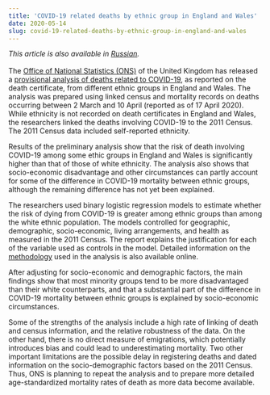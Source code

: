 ```yaml
---
title: 'COVID-19 related deaths by ethnic group in England and Wales'
date: 2020-05-14
slug: covid-19-related-deaths-by-ethnic-group-in-england-and-wales
---
```


_This article is also available in
[Russian](/covid-19-related-deaths-by-ethnic-group-in-England-and-Wales-RU.pdf)._<br/><br/>The
[Office of National Statistics (ONS)](https://www.ons.gov.uk/) of the United
Kingdom has released a
[provisional analysis of deaths related to COVID-19](https://www.ons.gov.uk/peoplepopulationandcommunity/birthsdeathsandmarriages/deaths/articles/coronavirusrelateddeathsbyethnicgroupenglandandwales/2march2020to10april2020),
as reported on the death certificate, from different ethnic groups in England
and Wales. The analysis was prepared using linked census and mortality records
on deaths occurring between 2 March and 10 April (reported as of 17 April 2020).
While ethnicity is not recorded on death certificates in England and Wales, the
researchers linked the deaths involving COVID-19 to the 2011 Census. The 2011
Census data included self-reported ethnicity.

Results of the preliminary analysis show that the risk of death involving
COVID-19 among some ethic groups in England and Wales is significantly higher
than that of those of white ethnicity. The analysis also shows that
socio-economic disadvantage and other circumstances can partly account for some
of the difference in COVID-19 mortality between ethnic groups, although the
remaining difference has not yet been explained.

The researchers used binary logistic regression models to estimate whether the
risk of dying from COVID-19 is greater among ethnic groups than among the white
ethnic population. The models controlled for geographic, demographic,
socio-economic, living arrangements, and health as measured in the 2011 Census.
The report explains the justification for each of the variable used as controls
in the model. Detailed information on the
[methodology](https://www.ons.gov.uk/peoplepopulationandcommunity/birthsdeathsandmarriages/deaths/methodologies/coronavirusrelateddeathsbyethnicgroupenglandandwalesmethodology)
used in the analysis is also available online.

After adjusting for socio-economic and demographic factors, the main findings
show that most minority groups tend to be more disadvantaged than their white
counterparts, and that a substantial part of the difference in COVID-19
mortality between ethnic groups is explained by socio-economic circumstances.

Some of the strengths of the analysis include a high rate of linking of death
and census information, and the relative robustness of the data. On the other
hand, there is no direct measure of emigrations, which potentially introduces
bias and could lead to underestimating mortality. Two other important
limitations are the possible delay in registering deaths and dated information
on the socio-demographic factors based on the 2011 Census. Thus, ONS is planning
to repeat the analysis and to prepare more detailed age-standardized mortality
rates of death as more data become available.
